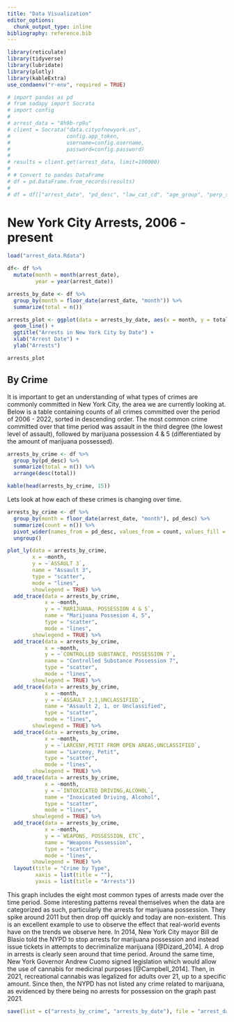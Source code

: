```yaml
---
title: "Data Visualization"
editor_options: 
  chunk_output_type: inline
bibliography: reference.bib
---
```


```r
library(reticulate)
library(tidyverse)
library(lubridate)
library(plotly)
library(kableExtra)
use_condaenv("r-env", required = TRUE)
```

```python
# import pandas as pd
# from sodapy import Socrata
# import config
# 
# arrest_data = "8h9b-rp9u"
# client = Socrata("data.cityofnewyork.us",
#                  config.app_token,
#                  username=config.username,
#                  password=config.password)
# 
# results = client.get(arrest_data, limit=100000)
# 
# # Convert to pandas DataFrame
# df = pd.DataFrame.from_records(results)
# 
# df = df[["arrest_date", "pd_desc", "law_cat_cd", "age_group", "perp_sex", "perp_race"]]
```

# New York City Arrests, 2006 - present

```r
load("arrest_data.Rdata")

df<- df %>%
  mutate(month = month(arrest_date),
         year = year(arrest_date))

arrests_by_date <- df %>%
  group_by(month = floor_date(arrest_date, "month")) %>%
  summarize(total = n())

arrests_plot <- ggplot(data = arrests_by_date, aes(x = month, y = total)) +
  geom_line() +
  ggtitle("Arrests in New York City by Date") +
  xlab("Arrest Date") +
  ylab("Arrests")

arrests_plot
```

## By Crime
It is important to get an understanding of what types of crimes are commonly committed in New York City, the area we are currently looking at. Below is a table containing counts of all crimes committed over the period of 2006 - 2022, sorted in descending order. The most common crime committed over that time period was assault in the third degree (the lowest level of assault), followed by marijuana possession 4 & 5 (differentiated by the amount of marijuana possessed).
```r
arrests_by_crime <- df %>%
  group_by(pd_desc) %>%
  summarize(total = n()) %>% 
  arrange(desc(total))

kable(head(arrests_by_crime, 15))
```

Lets look at how each of these crimes is changing over time. 

```r
arrests_by_crime <- df %>%
  group_by(month = floor_date(arrest_date, "month"), pd_desc) %>%
  summarize(count = n()) %>%
  pivot_wider(names_from = pd_desc, values_from = count, values_fill = 0) %>%
  ungroup()
```

```r
plot_ly(data = arrests_by_crime, 
        x = ~month, 
        y = ~`ASSAULT 3`, 
        name = "Assault 3",
        type = "scatter", 
        mode = "lines",
        showlegend = TRUE) %>%
  add_trace(data = arrests_by_crime, 
            x = ~month, 
            y = ~`MARIJUANA, POSSESSION 4 & 5`, 
            name = "Marijuana Possesion 4, 5",
            type = "scatter",
            mode = "lines",
        showlegend = TRUE) %>%
  add_trace(data = arrests_by_crime, 
            x = ~month, 
            y = ~`CONTROLLED SUBSTANCE, POSSESSION 7`, 
            name = "Controlled Substance Possession 7",
            type = "scatter",
            mode = "lines",
        showlegend = TRUE) %>%
  add_trace(data = arrests_by_crime, 
            x = ~month, 
            y = ~`ASSAULT 2,1,UNCLASSIFIED`, 
            name = "Assault 2, 1, or Unclassified",
            type = "scatter",
            mode = "lines",
        showlegend = TRUE) %>%
  add_trace(data = arrests_by_crime, 
            x = ~month, 
            y = ~`LARCENY,PETIT FROM OPEN AREAS,UNCLASSIFIED`, 
            name = "Larceny, Petit",
            type = "scatter",
            mode = "lines",
        showlegend = TRUE) %>%
  add_trace(data = arrests_by_crime, 
            x = ~month, 
            y = ~`INTOXICATED DRIVING,ALCOHOL`, 
            name = "Inoxicated Driving, Alcohol",
            type = "scatter",
            mode = "lines",
        showlegend = TRUE) %>%
  add_trace(data = arrests_by_crime, 
            x = ~month, 
            y = ~`WEAPONS, POSSESSION, ETC`, 
            name = "Weapons Possession",
            type = "scatter",
            mode = "lines",
        showlegend = TRUE) %>%
  layout(title = "Crime by Type",
         xaxis = list(title = ""),
         yaxis = list(title = "Arrests"))
```


This graph includes the eight most common types of arrests made over the time period. Some interesting patterns reveal themselves when the data are categorized as such, particularly the arrests for marijuana possession. They spike around 2011 but then drop off quickly and today are non-existent. This is an excellent example to use to observe the effect that real-world events have on the trends we observe here. In 2014, New York City mayor Bill de Blasio told the NYPD to stop arrests for marijuana possession and instead issue tickets in attempts to decriminalize marijuana [@Dizard_2014]. A drop in arrests is clearly seen around that time period. Around the same time, New York Governor Andrew Cuomo signed legislation which would allow the use of cannabis for medicinal purposes [@Campbell_2014]. Then, in 2021, recreational cannabis was legalized for adults over 21, up to a specific amount. Since then, the NYPD has not listed any crime related to marijuana, as evidenced by there being no arrests for possession on the graph past 2021.


```r
save(list = c("arrests_by_crime", "arrests_by_date"), file = "arrest_data.Rdata")
```

